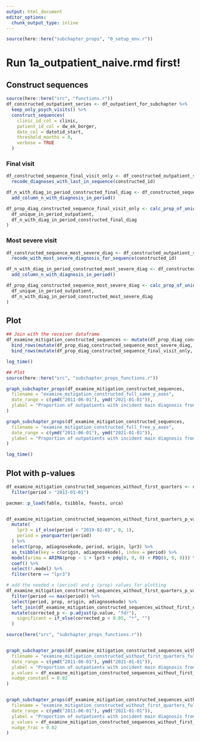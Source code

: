 ```yaml
---
output: html_document
editor_options: 
  chunk_output_type: inline
---
```

```r
source(here::here("subchapter_props", "0_setup_env.r"))
```

# Run 1a_outpatient_naive.rmd first!
## Construct sequences
```r
source(here::here("src", "functions.r"))
df_constructed_outpatient_series <- df_outpatient_for_subchapter %>%
  keep_only_psych_visits() %>%
  construct_sequences(
    clinic_id_col = clinic,
    patient_id_col = dw_ek_borger,
    date_col = datotid_start,
    threshold_months = 0,
    verbose = TRUE
  )
```

### Final visit
```r
df_constructed_sequence_final_visit_only <- df_constructed_outpatient_series %>%
  recode_diagnoses_with_last_in_sequence(constructed_id)

df_n_with_diag_in_period_constructed_final_diag <- df_constructed_sequence_final_visit_only %>%
  add_column_n_with_diagnosis_in_period()

df_prop_diag_constructed_sequence_final_visit_only <- calc_prop_of_unique_patients_with_diagnosis(
  df_unique_in_period_outpatient,
  df_n_with_diag_in_period_constructed_final_diag
)
```
### Most severe visit
```r
df_constructed_sequence_most_severe_diag <- df_constructed_outpatient_series %>%
  recode_with_most_severe_diagnosis_for_sequence(constructed_id)

df_n_with_diag_in_period_constructed_most_severe_diag <- df_constructed_sequence_most_severe_diag %>%
  add_column_n_with_diagnosis_in_period()

df_prop_diag_constructed_sequence_most_severe_diag <- calc_prop_of_unique_patients_with_diagnosis(
  df_unique_in_period_outpatient,
  df_n_with_diag_in_period_constructed_most_severe_diag
)
```

## Plot
```r

## Join with the receiver dataframe
df_examine_mitigation_constructed_sequences <- mutate(df_prop_diag_constructed_sequence_most_severe_diag, origin = "Unchanged") %>%
  bind_rows(mutate(df_prop_diag_constructed_sequence_most_severe_diag, origin = "Most severe")) %>%
  bind_rows(mutate(df_prop_diag_constructed_sequence_final_visit_only, origin = "Final visit"))

log_time()
```

```r
## Plot
source(here::here("src", "subchapter_props_functions.r"))

graph_subchapter_props(df_examine_mitigation_constructed_sequences,
  filename = "examine_mitigation_constructed_full_same_y_axes",
  date_range = c(ymd("2011-06-01"), ymd("2021-01-01")),
  ylabel = "Proportion of outpatients with incident main diagnosis from chapter"
)

graph_subchapter_props(df_examine_mitigation_constructed_sequences,
  filename = "examine_mitigation_constructed_full_free_y_axes",
  date_range = c(ymd("2011-06-01"), ymd("2021-01-01")),
  ylabel = "Proportion of outpatients with incident main diagnosis from chapter"
)

log_time()
```

## Plot with p-values
```r
df_examine_mitigation_constructed_sequences_without_first_quarters <- df_examine_mitigation_constructed_sequences %>%
  filter(period > "2013-01-01")
```

```r
pacman::p_load(fable, tsibble, feasts, urca)


df_examine_mitigation_constructed_sequences_without_first_quarters_p_values <- df_examine_mitigation_constructed_sequences_without_first_quarters %>%
  mutate(
    lpr3 = if_else(period < "2019-02-03", 0, 1),
    period = yearquarter(period)
  ) %>%
  select(prop, adiagnosekode, period, origin, lpr3) %>%
  as_tsibble(key = c(origin, adiagnosekode), index = period) %>%
  model(arima = ARIMA(prop ~ 1 + lpr3 + pdq(0, 0, 0) + PDQ(0, 0, 0))) %>%
  coef() %>%
  select(!.model) %>%
  filter(term == "lpr3")

# add the needed x (period) and y (prop) values for plotting
df_examine_mitigation_constructed_sequences_without_first_quarters_p_values <- df_examine_mitigation_constructed_sequences_without_first_quarters %>%
  filter(period == max(period)) %>%
  select(period, prop, origin, adiagnosekode) %>%
  left_join(df_examine_mitigation_constructed_sequences_without_first_quarters_p_values, by = c("origin", "adiagnosekode")) %>%
  mutate(corrected_p <- p.adjust(p.value, "fdr"),
    significant = if_else(corrected_p < 0.05, "*", "")
  )
```



```r
source(here("src", "subchapter_props_functions.r"))


graph_subchapter_props(df_examine_mitigation_constructed_sequences_without_first_quarters,
  filename = "examine_mitigation_constructed_without_first_quarters_full_same_y_axes_with_p_values",
  date_range = c(ymd("2011-06-01"), ymd("2021-01-01")),
  ylabel = "Proportion of outpatients with incident main diagnosis from chapter",
  p_values = df_examine_mitigation_constructed_sequences_without_first_quarters_p_values,
  nudge_constant = 0.02
)


graph_subchapter_props(df_examine_mitigation_constructed_sequences_without_first_quarters,
  filename = "examine_mitigation_constructed_without_first_quarters_full_free_y_axes_with_p_values",
  date_range = c(ymd("2011-06-01"), ymd("2021-01-01")),
  ylabel = "Proportion of outpatients with incident main diagnosis from chapter",
  p_values = df_examine_mitigation_constructed_sequences_without_first_quarters_p_values,
  nudge_frac = 0.02
)
```